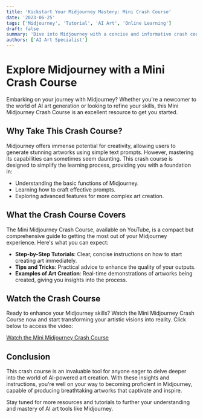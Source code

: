 ```yaml
---
title: 'Kickstart Your Midjourney Mastery: Mini Crash Course'
date: '2023-06-25'
tags: ['Midjourney', 'Tutorial', 'AI Art', 'Online Learning']
draft: false
summary: 'Dive into Midjourney with a concise and informative crash course designed to quickly elevate your understanding and skills in AI-generated art. This mini tutorial covers essential tips and techniques, perfect for beginners and seasoned users alike.'
authors: ['AI Art Specialist']
---
```


# Explore Midjourney with a Mini Crash Course

Embarking on your journey with Midjourney? Whether you're a newcomer to the world of AI art generation or looking to refine your skills, this Mini Midjourney Crash Course is an excellent resource to get you started.

## Why Take This Crash Course?

Midjourney offers immense potential for creativity, allowing users to generate stunning artworks using simple text prompts. However, mastering its capabilities can sometimes seem daunting. This crash course is designed to simplify the learning process, providing you with a foundation in:

- Understanding the basic functions of Midjourney.
- Learning how to craft effective prompts.
- Exploring advanced features for more complex art creation.

## What the Crash Course Covers

The Mini Midjourney Crash Course, available on YouTube, is a compact but comprehensive guide to getting the most out of your Midjourney experience. Here's what you can expect:

- **Step-by-Step Tutorials**: Clear, concise instructions on how to start creating art immediately.
- **Tips and Tricks**: Practical advice to enhance the quality of your outputs.
- **Examples of Art Creation**: Real-time demonstrations of artworks being created, giving you insights into the process.

## Watch the Crash Course

Ready to enhance your Midjourney skills? Watch the Mini Midjourney Crash Course now and start transforming your artistic visions into reality. Click below to access the video:

[Watch the Mini Midjourney Crash Course](https://www.youtube.com/watch?v=lFI8JQvPfu8)

## Conclusion

This crash course is an invaluable tool for anyone eager to delve deeper into the world of AI-powered art creation. With these insights and instructions, you're well on your way to becoming proficient in Midjourney, capable of producing breathtaking artworks that captivate and inspire.

Stay tuned for more resources and tutorials to further your understanding and mastery of AI art tools like Midjourney.

